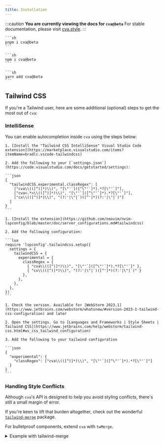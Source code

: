 ```yaml
---
title: Installation
---
```



:::caution
**You are currently viewing the docs for `cva@beta`**
For stable documentation, please visit [cva.style](https://cva.style).
:::

<Tabs>
  <TabItem label="pnpm">

    ```sh
    pnpm i cva@beta
    ```

  </TabItem>
  <TabItem label="npm">

    ```sh
    npm i cva@beta
    ```

  </TabItem>
  <TabItem label="yarn">

    ```sh
    yarn add cva@beta
    ```

  </TabItem>
</Tabs>

## Tailwind CSS

If you're a Tailwind user, here are some additional (optional) steps to get the most out of `cva`:

### IntelliSense

You can enable autocompletion inside `cva` using the steps below:

<Tabs>
  <TabItem label="Visual Studio Code">

    1. [Install the "Tailwind CSS IntelliSense" Visual Studio Code extension](https://marketplace.visualstudio.com/items?itemName=bradlc.vscode-tailwindcss)

    2. Add the following to your [`settings.json`](https://code.visualstudio.com/docs/getstarted/settings):

    ```json
    {
      "tailwindCSS.experimental.classRegex": [
        ["cva\\(([^)]*)\\)", "[\"'`]([^\"'`]*).*?[\"'`]"],
        ["cva<.*>\\(([^)]*)\\)", "[\"'`]([^\"'`]*).*?[\"'`]"],
        ["cx\\(([^)]*)\\)", "(?:'|\"|`)([^']*)(?:'|\"|`)"]
      ]
    }
    ```

  </TabItem>
  <TabItem label="Neovim">

    1. [Install the extension](https://github.com/neovim/nvim-lspconfig/blob/master/doc/server_configurations.md#tailwindcss)

    2. Add the following configuration:

    ```lua
    require 'lspconfig'.tailwindcss.setup({
      settings = {
        tailwindCSS = {
          experimental = {
            classRegex = {
              { "cva\\(([^)]*)\\)", "[\"'`]([^\"'`]*).*?[\"'`]" },
              { "cx\\(([^)]*)\\)", "(?:'|\"|`)([^']*)(?:'|\"|`)" }
            },
          },
        },
      },
    })
    ```

  </TabItem>
  <TabItem label="WebStorm">

    1. Check the version. Available for [WebStorm 2023.1](https://www.jetbrains.com/webstorm/whatsnew/#version-2023-1-tailwind-css-configuration) and later

    2. Open the settings. Go to [Languages and Frameworks | Style Sheets | Tailwind CSS](https://www.jetbrains.com/help/webstorm/tailwind-css.html#ws_css_tailwind_configuration)

    3. Add the following to your tailwind configuration

    ```json
    {
      "experimental": {
        "classRegex": ["cva\\(([^)]*)\\)", "[\"'`]([^\"'`]*).*?[\"'`]"]
      }
    }
    ```

  </TabItem>
</Tabs>

### Handling Style Conflicts

Although `cva`'s API is designed to help you avoid styling conflicts, there's still a small margin of error.

If you're keen to lift that burden altogether, check out the wonderful [`tailwind-merge`](https://github.com/dcastil/tailwind-merge) package.

For bulletproof components, extend `cva` with `twMerge`.

<details>

<summary>Example with tailwind-merge</summary>

```ts filename="cva.config.ts"
import { defineConfig } from "cva";
import { twMerge } from "tailwind-merge";

export const { cva, cx, compose } = defineConfig({
  hooks: {
    onComplete: (className) => twMerge(className),
  },
});
```

```ts filename="components/button.ts"
import { cx, cva } from "../cva.config";

export const button = cva({
  // 1. `twMerge` strips out `bg-gray-200`…
  base: "font-semibold bg-gray-200 border rounded",
  variants: {
    intent: {
      // 2. …as variant `bg-*` values take precedence
      primary: "bg-blue-500 text-white border-transparent hover:bg-blue-600",
      secondary: "bg-white text-gray-800 border-gray-400 hover:bg-gray-100",
    },
  }
  defaultVariants: {
    intent: "primary",
  },
});

button();
// => "font-semibold border rounded bg-blue-500 text-white border-transparent hover:bg-blue-600 text-base py-2 px-4 uppercase"

cx("bg-gray-200", "bg-blue-500");
// => "bg-blue-500"
```

</details>
